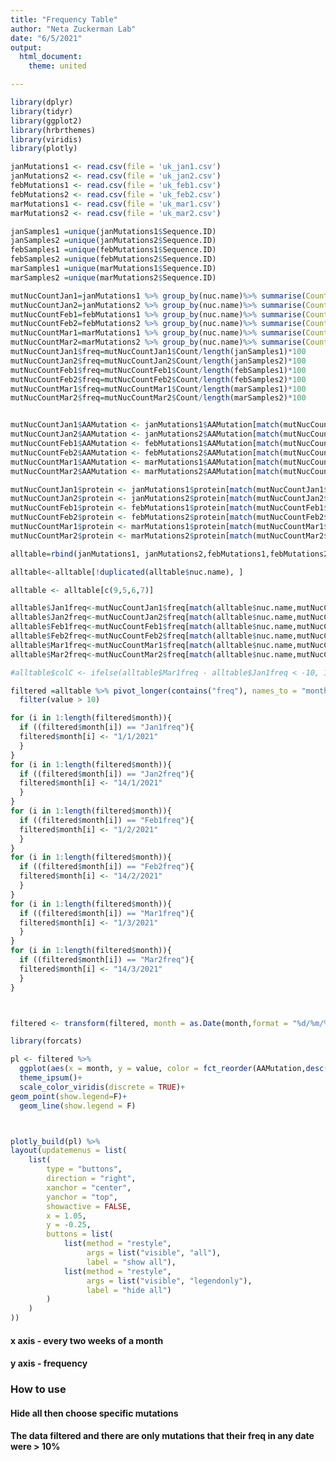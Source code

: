 ---
title: "Frequency Table"
author: "Neta Zuckerman Lab"
date: "6/5/2021"
output:
  html_document:
    theme: united

---


```{r, echo=FALSE,warning=FALSE,results='hide',message=FALSE}
library(dplyr)
library(tidyr)
library(ggplot2)
library(hrbrthemes)
library(viridis)
library(plotly)
```


```{r, echo=FALSE,warning=FALSE,results='hide'}
janMutations1 <- read.csv(file = 'uk_jan1.csv')
janMutations2 <- read.csv(file = 'uk_jan2.csv')
febMutations1 <- read.csv(file = 'uk_feb1.csv')
febMutations2 <- read.csv(file = 'uk_feb2.csv')
marMutations1 <- read.csv(file = 'uk_mar1.csv')
marMutations2 <- read.csv(file = 'uk_mar2.csv')
```


```{r, echo=FALSE,warning=FALSE,results='hide'}
janSamples1 =unique(janMutations1$Sequence.ID)
janSamples2 =unique(janMutations2$Sequence.ID)
febSamples1 =unique(febMutations1$Sequence.ID)
febSamples2 =unique(febMutations2$Sequence.ID)
marSamples1 =unique(marMutations1$Sequence.ID)
marSamples2 =unique(marMutations2$Sequence.ID)
```


```{r, echo=FALSE,warning=FALSE,results='hide'}
mutNucCountJan1=janMutations1 %>% group_by(nuc.name)%>% summarise(Count=n())
mutNucCountJan2=janMutations2 %>% group_by(nuc.name)%>% summarise(Count=n())
mutNucCountFeb1=febMutations1 %>% group_by(nuc.name)%>% summarise(Count=n())
mutNucCountFeb2=febMutations2 %>% group_by(nuc.name)%>% summarise(Count=n())
mutNucCountMar1=marMutations1 %>% group_by(nuc.name)%>% summarise(Count=n())
mutNucCountMar2=marMutations2 %>% group_by(nuc.name)%>% summarise(Count=n())
mutNucCountJan1$freq=mutNucCountJan1$Count/length(janSamples1)*100
mutNucCountJan2$freq=mutNucCountJan2$Count/length(janSamples2)*100
mutNucCountFeb1$freq=mutNucCountFeb1$Count/length(febSamples1)*100
mutNucCountFeb2$freq=mutNucCountFeb2$Count/length(febSamples2)*100
mutNucCountMar1$freq=mutNucCountMar1$Count/length(marSamples1)*100
mutNucCountMar2$freq=mutNucCountMar2$Count/length(marSamples2)*100


mutNucCountJan1$AAMutation <- janMutations1$AAMutation[match(mutNucCountJan1$nuc.name,janMutations1$nuc.name)]
mutNucCountJan2$AAMutation <- janMutations2$AAMutation[match(mutNucCountJan2$nuc.name,janMutations2$nuc.name)]
mutNucCountFeb1$AAMutation <- febMutations1$AAMutation[match(mutNucCountFeb1$nuc.name,febMutations1$nuc.name)]
mutNucCountFeb2$AAMutation <- febMutations2$AAMutation[match(mutNucCountFeb2$nuc.name,febMutations2$nuc.name)]
mutNucCountMar1$AAMutation <- marMutations1$AAMutation[match(mutNucCountMar1$nuc.name,marMutations1$nuc.name)]
mutNucCountMar2$AAMutation <- marMutations2$AAMutation[match(mutNucCountMar2$nuc.name,marMutations2$nuc.name)]

mutNucCountJan1$protein <- janMutations1$protein[match(mutNucCountJan1$nuc.name,janMutations1$nuc.name)]
mutNucCountJan2$protein <- janMutations2$protein[match(mutNucCountJan2$nuc.name,janMutations2$nuc.name)]
mutNucCountFeb1$protein <- febMutations1$protein[match(mutNucCountFeb1$nuc.name,febMutations1$nuc.name)]
mutNucCountFeb2$protein <- febMutations2$protein[match(mutNucCountFeb2$nuc.name,febMutations2$nuc.name)]
mutNucCountMar1$protein <- marMutations1$protein[match(mutNucCountMar1$nuc.name,marMutations1$nuc.name)]
mutNucCountMar2$protein <- marMutations2$protein[match(mutNucCountMar2$nuc.name,marMutations2$nuc.name)]

```


```{r, echo=FALSE,warning=FALSE,results='hide'}
alltable=rbind(janMutations1, janMutations2,febMutations1,febMutations2,marMutations1,marMutations2)

alltable<-alltable[!duplicated(alltable$nuc.name), ]

alltable <- alltable[c(9,5,6,7)]

alltable$Jan1freq<-mutNucCountJan1$freq[match(alltable$nuc.name,mutNucCountJan1$nuc.name)]
alltable$Jan2freq<-mutNucCountJan2$freq[match(alltable$nuc.name,mutNucCountJan2$nuc.name)]
alltable$Feb1freq<-mutNucCountFeb1$freq[match(alltable$nuc.name,mutNucCountFeb1$nuc.name)]
alltable$Feb2freq<-mutNucCountFeb2$freq[match(alltable$nuc.name,mutNucCountFeb2$nuc.name)]
alltable$Mar1freq<-mutNucCountMar1$freq[match(alltable$nuc.name,mutNucCountMar1$nuc.name)]
alltable$Mar2freq<-mutNucCountMar2$freq[match(alltable$nuc.name,mutNucCountMar2$nuc.name)]

#alltable$colC <- ifelse(alltable$Mar1freq - alltable$Jan1freq < -10, 1, 0)


```









```{r, echo=FALSE,warning=FALSE,results='hide'}


filtered =alltable %>% pivot_longer(contains("freq"), names_to = "month", values_to = "value") %>% 
  filter(value > 10)

for (i in 1:length(filtered$month)){ 
  if ((filtered$month[i]) == "Jan1freq"){ 
  filtered$month[i] <- "1/1/2021" 
  } 
} 
for (i in 1:length(filtered$month)){ 
  if ((filtered$month[i]) == "Jan2freq"){ 
  filtered$month[i] <- "14/1/2021" 
  } 
} 
for (i in 1:length(filtered$month)){ 
  if ((filtered$month[i]) == "Feb1freq"){ 
  filtered$month[i] <- "1/2/2021" 
  } 
} 
for (i in 1:length(filtered$month)){ 
  if ((filtered$month[i]) == "Feb2freq"){ 
  filtered$month[i] <- "14/2/2021" 
  } 
} 
for (i in 1:length(filtered$month)){ 
  if ((filtered$month[i]) == "Mar1freq"){ 
  filtered$month[i] <- "1/3/2021" 
  } 
} 
for (i in 1:length(filtered$month)){ 
  if ((filtered$month[i]) == "Mar2freq"){ 
  filtered$month[i] <- "14/3/2021" 
  } 
} 



filtered <- transform(filtered, month = as.Date(month,format = "%d/%m/%Y"))


```






```{r,echo=FALSE}
library(forcats)

pl <- filtered %>% 
  ggplot(aes(x = month, y = value, color = fct_reorder(AAMutation,desc(value)), shape=protein,group=1)) +
  theme_ipsum()+
  scale_color_viridis(discrete = TRUE)+
geom_point(show.legend=F)+
  geom_line(show.legend = F)



plotly_build(pl) %>%
layout(updatemenus = list(
    list(
        type = "buttons",
        direction = "right",
        xanchor = "center",
        yanchor = "top",
        showactive = FALSE,
        x = 1.05,
        y = -0.25,
        buttons = list(
            list(method = "restyle",
                 args = list("visible", "all"),
                 label = "show all"),
            list(method = "restyle",
                 args = list("visible", "legendonly"),
                 label = "hide all")
        )
    )
))
```



#### x axis - every two weeks of a month

#### y axis - frequency

### How to use

#### Hide all then choose specific mutations

#### The data filtered and there are only mutations that their freq in any date were > 10%



